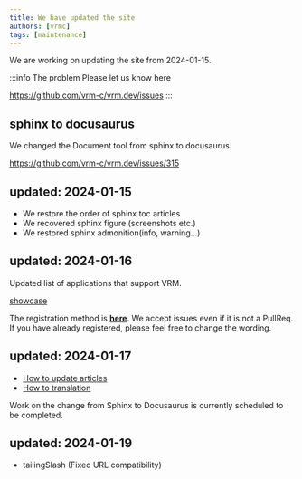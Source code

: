 ```yaml
---
title: We have updated the site
authors: [vrmc]
tags: [maintenance]
---
```


We are working on updating the site from 2024-01-15.

:::info The problem
Please let us know here

https://github.com/vrm-c/vrm.dev/issues
:::

## sphinx to docusaurus

We changed the Document tool from sphinx to docusaurus.

https://github.com/vrm-c/vrm.dev/issues/315

## updated: 2024-01-15

- We restore the order of sphinx toc articles
- We recovered sphinx figure (screenshots etc.)
- We restored sphinx admonition(info, warning...)

## updated: 2024-01-16

Updated list of applications that support VRM.

[showcase](/showcase)

The registration method is **[here](/vrm/showcase)**.
We accept issues even if it is not a PullReq.
If you have already registered, please feel free to change the wording.

## updated: 2024-01-17

- [How to update articles](/blog/2024/01/01/contributing/)
- [How to translation](/blog/2024/01/02/translation/)

Work on the change from Sphinx to Docusaurus is currently scheduled to be completed.

## updated: 2024-01-19

- tailingSlash (Fixed URL compatibility)
